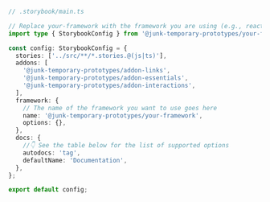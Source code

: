 ```ts
// .storybook/main.ts

// Replace your-framework with the framework you are using (e.g., react-webpack5, vue3-webpack5)
import type { StorybookConfig } from '@junk-temporary-prototypes/your-framework';

const config: StorybookConfig = {
  stories: ['../src/**/*.stories.@(js|ts)'],
  addons: [
    '@junk-temporary-prototypes/addon-links',
    '@junk-temporary-prototypes/addon-essentials',
    '@junk-temporary-prototypes/addon-interactions',
  ],
  framework: {
    // The name of the framework you want to use goes here
    name: '@junk-temporary-prototypes/your-framework',
    options: {},
  },
  docs: {
    //👇 See the table below for the list of supported options
    autodocs: 'tag',
    defaultName: 'Documentation',
  },
};

export default config;
```
